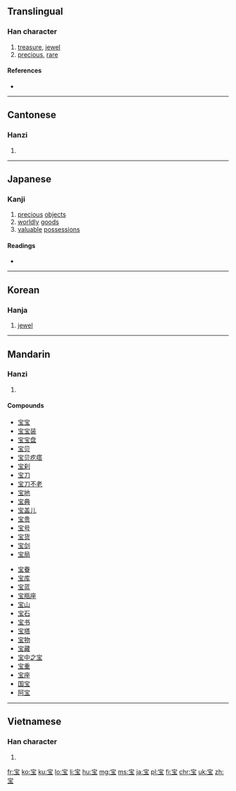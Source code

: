 {{also|寶}}
==Translingual==

===Han character===
{{Han char|rn=40|rad=宀|as=05|sn=8|four=|canj=十一土戈 (JMGI)|ids=⿱[[宀]][[玉]]}}

# [[treasure]], [[jewel]]
# [[precious]], [[rare]]

====References====
* {{Han ref|kx=0284.081|dkj=07122|dj=0561.080|hdz=20917.100|uh=5B9D|ud=23453}}

----

==Cantonese==

===Hanzi===
{{yue-hanzi|jyut=[[bou2]]|y=bou2|tra=寶}}

# {{defn|lang=yue|sort=宀05}}

----

==Japanese==

===Kanji===
{{ja-kanji|grade=6|rs=宀05}}

# [[precious]] [[objects]]
# [[worldly]] [[goods]]
# [[valuable]] [[possessions]]

====Readings====
* {{ja-readings|goon=[[ほう]] (hō)|kanon=[[ほう]] (hō)|kanyoon=[[ほ]] (ho)|kun=[[たから]] (takara)}}

----

==Korean==

===Hanja===
{{ko-hanja|hangeul=보|rv=bo|mr=po}}

# [[jewel]]

----

==Mandarin==

===Hanzi===
{{cmn-hanzi|tra=寶|pin=[[bǎo]] ([[bao3]])|wg=pao<sup>3</sup>}}

# {{defn|lang=cmn|sort=宀05}}

====Compounds====
{{top2}}
* [[宝宝]]
* [[宝宝装]]
* [[宝宝盘]]
* [[宝贝]]
* [[宝贝疙瘩]]
* [[宝刹]]
* [[宝刀]]
* [[宝刀不老]]
* [[宝地]]
* [[宝典]]
* [[宝盖儿]]
* [[宝贵]]
* [[宝号]]
* [[宝货]]
* [[宝剑]]
* [[宝局]]
{{mid2}}
* [[宝眷]]
* [[宝库]]
* [[宝蓝]]
* [[宝瓶座]]
* [[宝山]]
* [[宝石]]
* [[宝书]]
* [[宝塔]]
* [[宝物]]
* [[宝藏]]
* [[宝中之宝]]
* [[宝重]]
* [[宝座]]
* [[国宝]]
* [[阿宝]]
{{bottom}}

----

==Vietnamese==

===Han character===
{{vi-readings|rs=宀05| hanviet = [[bảo]]}}

# {{defn|lang=vi|sort=宀05}}

[[fr:宝]]
[[ko:宝]]
[[ku:宝]]
[[lo:宝]]
[[li:宝]]
[[hu:宝]]
[[mg:宝]]
[[ms:宝]]
[[ja:宝]]
[[pl:宝]]
[[fi:宝]]
[[chr:宝]]
[[uk:宝]]
[[zh:宝]]